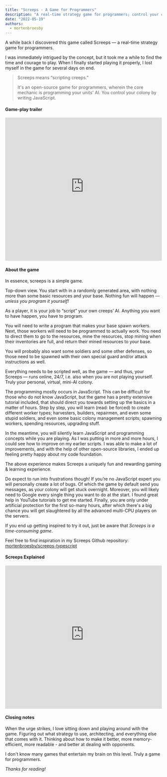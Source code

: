 ```yaml
---
title: "Screeps - A Game for Programmers"
description: "A real-time strategy game for programmers; control your colony via JavaScript"
date: "2022-05-19"
authors:
  - mortenbroesby
---
```


A while back I discovered this game called Screeps — a real-time strategy game for programmers.

I was immediately intrigued by the concept, but it took me a while to find the time and courage to play.
When I finally started playing it properly, I lost myself in the game for several days on end.

> Screeps means “scripting creeps.”
>
> It's an open-source game for programmers, wherein the core mechanic is programming
> your units' AI. You control your colony by writing JavaScript.

#### Game-play trailer

<iframe
  width="100%"
  height="460"
  src="https://www.youtube-nocookie.com/embed/ZboTgOajnGg"
  title="YouTube video player"
  frameborder="0"
  allow="accelerometer; autoplay; clipboard-write; encrypted-media; gyroscope; picture-in-picture"
  allowfullscreen
></iframe>

#### About the game

In essence, screeps is a simple game.

Top-down view. You start with in a randomly generated area, with nothing more than some basic resources and your base.
Nothing fun will happen — _unless you program it yourself!_

As a player, it is your job to “script” your own creeps’ AI. Anything you want to have happen, you have to program.

You will need to write a program that makes your base spawn workers. Next, those workers will need to be programmed to actually work.
You need to direct them to go to the resources, mine the resources, stop mining when their inventories are full, and return
their mined resources to your base.

You will probably also want some soldiers and some other defenses, so those need to be spawned with their own special guard and/or attack instructions as well.

Everything needs to be scripted well, as the game — and thus, your Screeps — runs online, 24/7, i.e. also when you are not playing yourself. Truly your personal, virtual, mini-AI colony.

The programming mostly occurs in JavaScript. This can be difficult for those who do not know JavaScript, but the game has a pretty extensive tutorial included,
that should direct you towards setting up the basics in a matter of hours. Step by step, you will learn (read: be forced) to create different worker types;
harvesters, builders, repairmen, and even some stupid soldiers, and even some basic colony management scripts; spawning workers, spending resources, upgrading stuff.

In the meantime, you will silently learn JavaScript and programming concepts while you are playing. As I was putting in more and more hours,
I could see how to improve on my earlier scripts. I was able to make a lot of improvements, and with the help of other open-source libraries, I ended up feeling pretty happy about my code foundation.

The above experience makes Screeps a uniquely fun and rewarding gaming & learning experience.

Do expect to run into frustrations though! If you’re no JavaScript expert you will personally create a lot of bugs.
Of which the game by default send you messages, as your colony will get stuck overnight. Moreover, you will likely need to
Google every single thing you want to do at the start. I found great help in YouTube tutorials to get me started.
Finally, you are only under artificial protection for the first so-many hours, after which there's a big chance you will get slaughtered
by all the advanced multi-CPU players on the servers.

If you end up getting inspired to try it out, just be aware that _Screeps is a time-consuming game_.

Feel free to find inspiration in my Screeps Github repository: [mortenbroesby/screeps-typescript](https://github.com/mortenbroesby/screeps-typescript)

#### Screeps Explained

<iframe
  width="100%"
  height="460"
  src="https://www.youtube-nocookie.com/embed/y0rCn6Ux0Xw"
  title="YouTube video player"
  frameborder="0"
  allow="accelerometer; autoplay; clipboard-write; encrypted-media; gyroscope; picture-in-picture"
  allowfullscreen
></iframe>

#### Closing notes

When the urge strikes, I love sitting down and playing around with the game. Figuring out what strategy to use, architecting, and everything else that comes with it.
Thinking about how to make it better, more memory-efficient, more readable - and better at dealing with opponents.

I don't know many games that entertain my brain on this level. Truly a game for programmers.

_Thanks for reading!_
